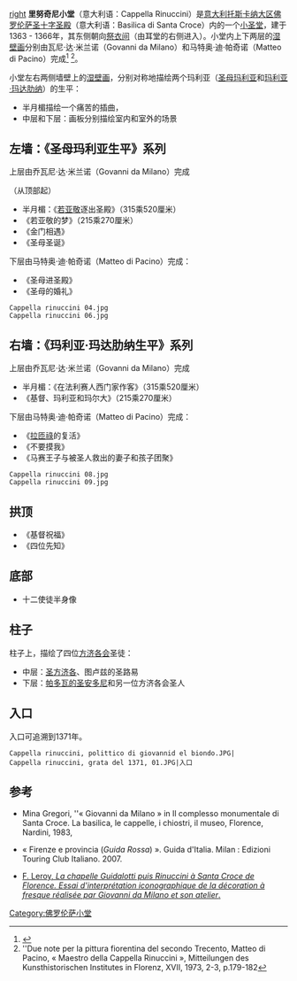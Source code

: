 [[image:Cappella_rinuccini_000.JPG|right]]
'''里努奇尼小堂'''（意大利语：Cappella Rinuccini）是[[意大利|意大利]][[托斯卡纳大区|托斯卡纳大区]][[佛罗伦萨|佛罗伦萨]][[圣十字圣殿_(佛罗伦萨)|圣十字圣殿]]（意大利语：Basilica di Santa Croce）内的一个[[小圣堂|小圣堂]]，建于1363 - 1366年，其东侧朝向[[祭衣间|祭衣间]]（由耳堂的右侧进入）。小堂内上下两层的[[湿壁画|湿壁画]]分别由瓦尼·达·米兰诺（Govanni da Milano）和马特奥·迪·帕奇诺（Matteo di Pacino）完成<ref>{{cite web|language=it|url=http://www.santacroceopera.it/it/ArchitetturaEArte_SagrestiaEMedici.aspx|title=La sagrestia e la Cappella Rinuccini}}</ref> <ref>''Due note per la pittura fiorentina del secondo Trecento, Matteo di Pacino, « Maestro della Cappella Rinuccini », Mitteilungen des Kunsthistorischen Institutes in Florenz, XVII,	1973, 2-3, p.179-182</ref>。

小堂左右两侧墙壁上的[[湿壁画|湿壁画]]，分别对称地描绘两个玛利亚（[[圣母玛利亚|圣母玛利亚]]和[[玛利亚·玛达肋纳|玛利亚·玛达肋纳]]）的生平： 
* 半月楣描绘一个痛苦的插曲，
* 中层和下层：画板分别描绘室内和室外的场景

== 左墙：《圣母玛利亚生平》系列 ==
; 上层由乔瓦尼·达·米兰诺（Govanni da Milano）完成 
（从顶部起）
* 半月楣：《[[若亚敬|若亚敬]]逐出圣殿》（315乘520厘米）
* 《若亚敬的梦》（215乘270厘米）
* 《金门相遇》
* 《圣母圣诞》
;下层由马特奥·迪·帕奇诺（Matteo di Pacino）完成：
* 《圣母进圣殿》
* 《圣母的婚礼》
<gallery widths=200 heights=200>
 Cappella rinuccini 04.jpg
 Cappella rinuccini 06.jpg 
</gallery>
  
== 右墙：《玛利亚·玛达肋纳生平》系列==
; 上层由乔瓦尼·达·米兰诺（Govanni da Milano）完成
* 半月楣：《在法利赛人西门家作客》（315乘520厘米）
* 《基督、玛利亚和玛尔大》（215乘270厘米）
;下层由马特奥·迪·帕奇诺（Matteo di Pacino）完成：
* 《[[拉匝祿|拉匝祿]]的复活》
* 《不要摸我》
* 《马赛王子与被圣人救出的妻子和孩子团聚》
<gallery widths=200 heights=200>
 Cappella rinuccini 08.jpg
 Cappella rinuccini 09.jpg 
</gallery> 
== 拱顶==
* 《基督祝福》
* 《四位先知》

== 底部==
* 十二使徒半身像

==柱子==
柱子上，描绘了四位[[方济各会|方济各会]]圣徒：
* 中层：[[圣方济各|圣方济各]]、图卢兹的圣路易
* 下层：[[帕多瓦的圣安多尼|帕多瓦的圣安多尼]]和另一位方济各会圣人

== 入口==
入口可追溯到1371年。
<gallery widths=200 heights=200>
 Cappella rinuccini, polittico di giovannid el biondo.JPG| 
 Cappella rinuccini, grata del 1371, 01.JPG|入口
</gallery>

== 参考 ==
{{References}}
* Mina Gregori, ''« Giovanni da Milano » in Il complesso monumentale di Santa Croce. La basilica, le cappelle, i chiostri, il museo, Florence, Nardini, 1983, {{p.|161-167}} 
*{{it}} « Firenze e provincia (''Guida Rossa'') ». Guida d'Italia. Milan : Edizioni Touring Club Italiano. 2007.
* [http://chroniquesitaliennes.univ-paris3.fr/PDF/57/Leroy.pdf F. Leroy, ''La chapelle Guidalotti puis Rinuccini à Santa Croce de Florence. Essai d'interprétation iconographique de la décoration à fresque réalisée par Giovanni da Milano et son atelier''.]
[[Category:佛罗伦萨小堂|Category:佛罗伦萨小堂]]
